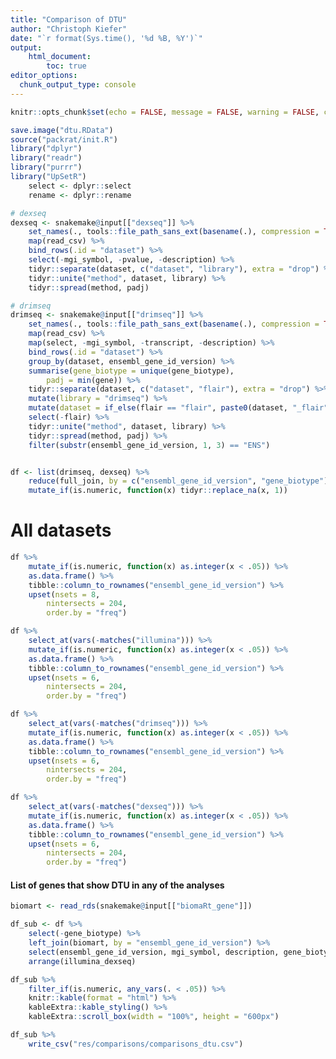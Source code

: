 ```yaml
---
title: "Comparison of DTU"
author: "Christoph Kiefer"
date: "`r format(Sys.time(), '%d %B, %Y')`"
output: 
    html_document:
        toc: true
editor_options:
  chunk_output_type: console
---
```


```r
knitr::opts_chunk$set(echo = FALSE, message = FALSE, warning = FALSE, cache = FALSE)
```

```r
save.image("dtu.RData")
source("packrat/init.R")
library("dplyr")
library("readr")
library("purrr")
library("UpSetR")
    select <- dplyr::select
    rename <- dplyr::rename
```

```r
# dexseq 
dexseq <- snakemake@input[["dexseq"]] %>% 
    set_names(., tools::file_path_sans_ext(basename(.), compression = TRUE)) %>% 
    map(read_csv) %>% 
    bind_rows(.id = "dataset") %>% 
    select(-mgi_symbol, -pvalue, -description) %>% 
    tidyr::separate(dataset, c("dataset", "library"), extra = "drop") %>% 
    tidyr::unite("method", dataset, library) %>% 
    tidyr::spread(method, padj)

# drimseq
drimseq <- snakemake@input[["drimseq"]] %>% 
    set_names(., tools::file_path_sans_ext(basename(.), compression = TRUE)) %>% 
    map(read_csv) %>% 
    map(select, -mgi_symbol, -transcript, -description) %>% 
    bind_rows(.id = "dataset") %>% 
    group_by(dataset, ensembl_gene_id_version) %>% 
    summarise(gene_biotype = unique(gene_biotype),
        padj = min(gene)) %>% 
    tidyr::separate(dataset, c("dataset", "flair"), extra = "drop") %>% 
    mutate(library = "drimseq") %>% 
    mutate(dataset = if_else(flair == "flair", paste0(dataset, "_flair"), dataset)) %>% 
    select(-flair) %>% 
    tidyr::unite("method", dataset, library) %>% 
    tidyr::spread(method, padj) %>% 
    filter(substr(ensembl_gene_id_version, 1, 3) == "ENS") 


df <- list(drimseq, dexseq) %>%
    reduce(full_join, by = c("ensembl_gene_id_version", "gene_biotype")) %>%
    mutate_if(is.numeric, function(x) tidyr::replace_na(x, 1))
```

# All datasets

```r
df %>% 
    mutate_if(is.numeric, function(x) as.integer(x < .05)) %>%
    as.data.frame() %>%
    tibble::column_to_rownames("ensembl_gene_id_version") %>% 
    upset(nsets = 8,
        nintersects = 204,
        order.by = "freq")
```

```r
df %>% 
    select_at(vars(-matches("illumina"))) %>% 
    mutate_if(is.numeric, function(x) as.integer(x < .05)) %>%
    as.data.frame() %>%
    tibble::column_to_rownames("ensembl_gene_id_version") %>% 
    upset(nsets = 6,
        nintersects = 204,
        order.by = "freq")
```

```r
df %>% 
    select_at(vars(-matches("drimseq"))) %>% 
    mutate_if(is.numeric, function(x) as.integer(x < .05)) %>%
    as.data.frame() %>%
    tibble::column_to_rownames("ensembl_gene_id_version") %>% 
    upset(nsets = 6,
        nintersects = 204,
        order.by = "freq")
```

```r
df %>% 
    select_at(vars(-matches("dexseq"))) %>% 
    mutate_if(is.numeric, function(x) as.integer(x < .05)) %>%
    as.data.frame() %>%
    tibble::column_to_rownames("ensembl_gene_id_version") %>% 
    upset(nsets = 6,
        nintersects = 204,
        order.by = "freq")
```

#### List of genes that show DTU in any of the analyses

```r
biomart <- read_rds(snakemake@input[["biomaRt_gene"]])
```

```r
df_sub <- df %>%
    select(-gene_biotype) %>% 
    left_join(biomart, by = "ensembl_gene_id_version") %>% 
    select(ensembl_gene_id_version, mgi_symbol, description, gene_biotype, everything()) %>% 
    arrange(illumina_dexseq)

df_sub %>% 
    filter_if(is.numeric, any_vars(. < .05)) %>%
    knitr::kable(format = "html") %>%
    kableExtra::kable_styling() %>%
    kableExtra::scroll_box(width = "100%", height = "600px")

df_sub %>% 
    write_csv("res/comparisons/comparisons_dtu.csv")
```
